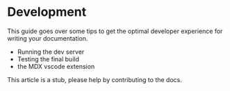 # Development

This guide goes over some tips to get the optimal developer experience for writing your documentation.

- Running the dev server
- Testing the final build
- the MDX vscode extension

<Caution>
This article is a stub, please help by contributing to the docs.
</Caution>
